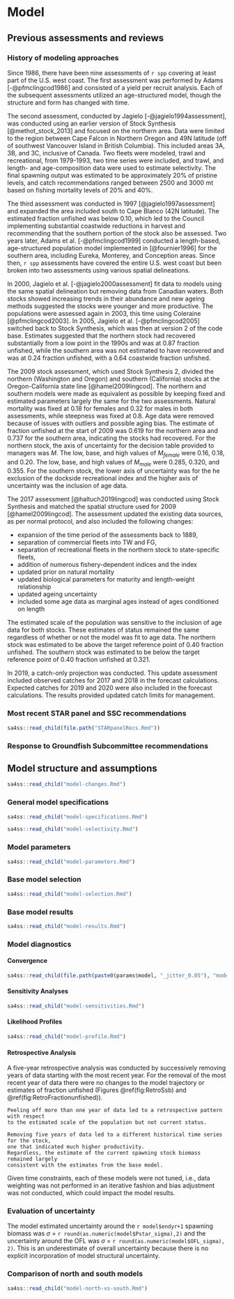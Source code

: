 # Model

## Previous assessments and reviews

### History of modeling approaches

Since 1986,
there have been nine assessments of `r spp` covering at least part of the U.S. west coast.
The first assessment was performed by Adams [-@pfmclingcod1986] and
consisted of a yield per recruit analysis.
Each of the subsequent assessments utilized an age-structured model,
though the structure and form has changed with time.

The second assessment, conducted by Jagielo [-@jagielo1994assessment],
was conducted using an earlier version of Stock Synthesis [@methot_stock_2013] and
focused on the northern area.
Data were limited to the region between
Cape Falcon in Northern Oregon and
49\textdegree 00\textquotesingle N latitude
(off of southwest Vancouver Island in British Columbia).
This included \Gls{psmfc} areas 3A, 3B, and 3C, inclusive of Canada.
Two fleets were modeled, trawl and recreational, from 1979-1993,
two \gls{cpue} time series were included, \gls{s-tri} and trawl, and
length- and age-composition data were used to estimate selectivity.
The final spawning output was estimated to be approximately
20\% of pristine levels, and
catch recommendations ranged between 2500 and 3000 mt
based on fishing mortality levels of 20\% and 40\%.

The third assessment was conducted in 1997 [@jagielo1997assessment] and
expanded the area included south to Cape Blanco (42\textdegree 50\textquotesingle N latitude).
The estimated fraction unfished was below 0.10,
which led to the Council implementing substantial coastwide reductions in harvest and
recommending that the southern portion of the stock also be assessed.
Two years later, Adams et al. [-@pfmclingcod1999] conducted a length-based, age-structured population model
implemented in \gls{admb} [@fournier1996] for the southern area,
including Eureka, Monterey, and Conception \gls{inpfc} areas.
Since then, `r spp` assessments have covered the entire U.S. west coast but
been broken into two assessments using various spatial delineations.

In 2000,
Jagielo et al. [-@jagielo2000assessment] fit data to \gls{admb} models
using the same spatial delineation but removing data from Canadian waters.
Both stocks showed increasing trends in their abundance and
new ageing methods suggested the stocks were younger and more productive.
The populations were assessed again in 2003,
this time using Coleraine [@pfmclingcod2003].
In 2005, Jagielo et al. [-@pfmclingcod2005] switched back to Stock Synthesis,
which was then at version 2 of the code base.
Estimates suggested that the northern stock had recovered substantially
from a low point in the 1990s and was at 0.87 fraction unfished,
while the southern area was not estimated to have recovered and was at 0.24 fraction unfished,
with a 0.64 coastwide fraction unfished.

The 2009 stock assessment, which used Stock Synthesis 2,
divided the northern (Washington and Oregon) and southern (California) stocks
at the Oregon-California state line [@hamel2009lingcod].
The northern and southern models were made as equivalent as possible
by keeping fixed and estimated parameters largely the same for the two assessments.
Natural mortality was fixed at 0.18 for females and 0.32 for males in both assessments,
while steepness was fixed at 0.8.
Age data were removed because of issues with outliers and possible aging bias.
The estimate of fraction unfished at the start of 2009 was
0.619 for the northern area and 0.737 for the southern area,
indicating the stocks had recovered.
For the northern stock,
the axis of uncertainty for the decision table provided to managers was $M$.
The low, base, and high values of $M_{female}$ were 0.16, 0.18, and 0.20.
The low, base, and high values of $M_{male}$ were 0.285, 0.320, and 0.355.
For the southern stock,
the lower axis of uncertainty was for the he exclusion of the dockside recreational \gls{cpue} index and
the higher axis of uncertainty was the inclusion of age data.

The 2017 assessment [@haltuch2019lingcod] was conducted using Stock Synthesis and
matched the spatial structure used for 2009 [@hamel2009lingcod].
The assessment updated the existing data sources, as per normal protocol, and
also included the following changes:

- expansion of the time period of the assessments back to 1889,
- separation of commercial fleets into TW and FG,
- separation of recreational fleets in the northern stock to state-specific fleets,
- addition of numerous fishery-dependent \gls{cpue} indices and the \gls{s-hkl} index
- updated prior on natural mortality
- updated biological parameters for maturity and length-weight relationship
- updated ageing uncertainty
- included some age data as marginal ages instead of ages conditioned on length

The estimated scale of the population was sensitive to the inclusion of age data for both stocks.
These estimates of status remained the same regardless of whether or not the model was fit to age data.
The northern stock was estimated to be above the target reference point of 
0.40 fraction unfished.
The southern stock was estimated to be below the target reference point of
0.40 fraction unfished at 0.321.

In 2019, a catch-only projection was conducted.
This update assessment included observed catches for 2017 and 2018 in the forecast calculations.
Expected catches for 2019 and 2020 were also included in the forecast calculations.
The results provided updated catch limits for management.

### Most recent STAR panel and SSC recommendations{#STAR}

```r
sa4ss::read_child(file.path("STARpanelRecs.Rmd"))
```

### Response to Groundfish Subcommittee recommendations



## Model structure and assumptions

```r
sa4ss::read_child("model-changes.Rmd")
```

### General model specifications

```r
sa4ss::read_child("model-specifications.Rmd")
```
```r
sa4ss::read_child("model-selectivity.Rmd")
```

### Model parameters {#sec-model-parameters}

```r
sa4ss::read_child("model-parameters.Rmd")
```

### Base model selection {#sec-model-selection}

```r
sa4ss::read_child("model-selection.Rmd")
```

### Base model results

```r
sa4ss::read_child("model-results.Rmd")
```

### Model diagnostics

#### Convergence

```r
sa4ss::read_child(file.path(paste0(params$model, "_jitter_0.05"), "model-results-jitter.md"))
```

#### Sensitivity Analyses

```r
sa4ss::read_child("model-sensitivities.Rmd")
```

#### Likelihood Profiles

```r
sa4ss::read_child("model-profile.Rmd")
```

#### Retrospective Analysis

A five-year retrospective analysis was conducted by successively removing years of data
starting with the most recent year.
For the removal of the most recent year of data there were no changes to the model
trajectory or estimates of fraction unfished
(Figures \@ref(fig:RetroSsb) and \@ref(fig:RetroFractionunfished)).
```asis
Peeling off more than one year of data led to a retrospective pattern with respect
to the estimated scale of the population but not current status.
```
```asis
Removing five years of data led to a different historical time series for the stock,
one that indicated much higher productivity.
Regardless, the estimate of the current spawning stock biomass remained largely
consistent with the estimates from the base model.
```
Given time constraints, each of these models were not tuned, i.e.,
data weighting was not performed in an iterative fashion and bias adjustment
was not conducted, which could impact the model results.

### Evaluation of uncertainty

<!-- text below poached from Dover https://github.com/chantelwetzel-noaa/dover_sole_2021/ -->
The model estimated uncertainty around the `r model$endyr+1` spawning biomass 
was $\sigma$ = `r round(as.numeric(model$Pstar_sigma),2)` and the uncertainty around 
the OFL was $\sigma$ = `r round(as.numeric(model$OFL_sigma), 2)`. This is an 
underestimate of overall uncertainty because there is no explicit incorporation 
of model structural uncertainty.

### Comparison of north and south models

```r
sa4ss::read_child("model-north-vs-south.Rmd")
```
